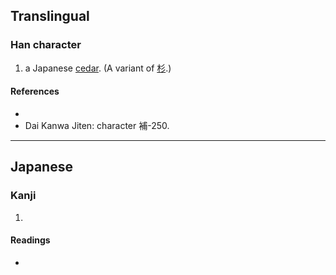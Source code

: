 {{character info/new}}
{{also|杉}}
==Translingual==

===Han character===
{{Han char|rn=75|rad=木|as=03|sn=7|four=|canj=DNO,XDNO|ids=⿰木久}}

# a Japanese [[cedar]]. (A variant of  [[杉]].)

====References====
* {{Han ref|kx=0513.011|hdz=21161.091|uh=6766|ud=26470}}
* Dai Kanwa Jiten: character 補-250.
----

==Japanese==

===Kanji===
{{ja-kanji|grade=|rs=木03}}

# {{defn|lang=ja|sort=木03}}

====Readings====
* {{ja-readings|on=|kun=[[すぎ]] (sugi)}}